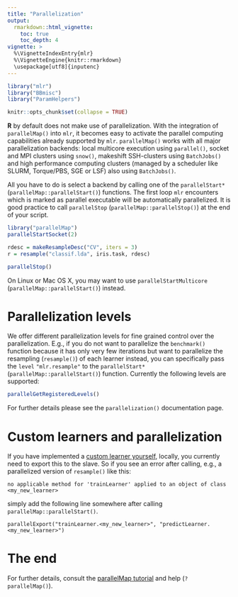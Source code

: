 ```yaml
---
title: "Parallelization"
output: 
  rmarkdown::html_vignette:
    toc: true
    toc_depth: 4
vignette: >
  %\VignetteIndexEntry{mlr}
  %\VignetteEngine{knitr::rmarkdown}
  \usepackage[utf8]{inputenc}
---
```


```r
library("mlr")
library("BBmisc")
library("ParamHelpers")

knitr::opts_chunk$set(collapse = TRUE)
```

**R** by default does not make use of parallelization.
With the integration of `parallelMap()` into `mlr`, it becomes easy to activate the parallel computing capabilities already supported by `mlr`.
`parallelMap()` works with all major parallelization backends: local multicore execution using `parallel()`, socket and MPI clusters using `snow()`, makeshift SSH-clusters using `BatchJobs()` and high performance computing clusters (managed by a scheduler like SLURM, Torque/PBS, SGE or LSF) also using `BatchJobs()`.

All you have to do is select a backend by calling one of the
`parallelStart*` (`parallelMap::parallelStart()`) functions.
The first loop `mlr` encounters which is marked as parallel executable will be automatically parallelized.
It is good practice to call `parallelStop` (`parallelMap::parallelStop()`) at the end of your script.

```r
library("parallelMap")
parallelStartSocket(2)

rdesc = makeResampleDesc("CV", iters = 3)
r = resample("classif.lda", iris.task, rdesc)

parallelStop()
```

On Linux or Mac OS X, you may want to use
`parallelStartMulticore` (`parallelMap::parallelStart()`) instead.

# Parallelization levels

We offer different parallelization levels for fine grained control over the parallelization.
E.g., if you do not want to parallelize the `benchmark()` function because it has only very few iterations but want to parallelize the resampling (`resample()`) of each learner instead, you can specifically pass the `level` `"mlr.resample"` to the `parallelStart*` (`parallelMap::parallelStart()`)
function.
Currently the following levels are supported:

```r
parallelGetRegisteredLevels()
```

For further details please see the `parallelization()` documentation page.

# Custom learners and parallelization

If you have implemented a [custom learner yourself](create_learner.html){target="_blank"}, locally, you currently need to export this to the slave.
So if you see an error after calling, e.g., a parallelized version of `resample()` like this:

```
no applicable method for 'trainLearner' applied to an object of class <my_new_learner>
```

simply add the following line somewhere after calling `parallelMap::parallelStart()`.

```
parallelExport("trainLearner.<my_new_learner>", "predictLearner.<my_new_learner>")
```

# The end

For further details, consult the
[parallelMap tutorial](https://github.com/berndbischl/parallelMap#parallelmap) and help (`?parallelMap()`).

